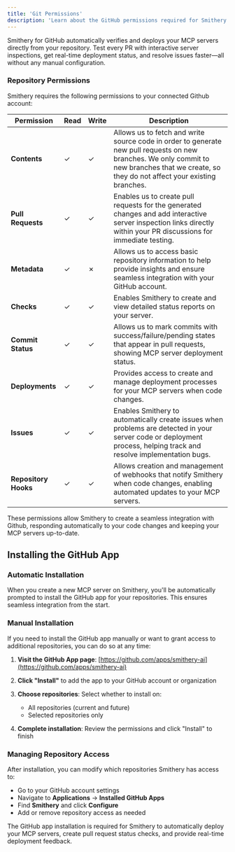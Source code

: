 ```yaml
---
title: 'Git Permissions'
description: 'Learn about the GitHub permissions required for Smithery integration.'
---
```


Smithery for GitHub automatically verifies and deploys your MCP servers directly from your repository. Test every PR with interactive server inspections, get real-time deployment status, and resolve issues faster—all without any manual configuration.

### Repository Permissions

Smithery requires the following permissions to your connected Github account:

| **Permission** | **Read** | **Write** | **Description** |
|---------------|---------|----------|-----------------|
| **Contents**   | ✓ | ✓ | Allows us to fetch and write source code in order to generate new pull requests on new branches. We only commit to new branches that we create, so they do not affect your existing branches. |
| **Pull Requests** | ✓ | ✓ | Enables us to create pull requests for the generated changes and add interactive server inspection links directly within your PR discussions for immediate testing. |
| **Metadata**   | ✓ | ✗ | Allows us to access basic repository information to help provide insights and ensure seamless integration with your GitHub account. |
| **Checks** | ✓ | ✓ | Enables Smithery to create and view detailed status reports on your server. |
| **Commit Status** | ✓ | ✓ | Allows us to mark commits with success/failure/pending states that appear in pull requests, showing MCP server deployment status. |
| **Deployments** | ✓ | ✓ | Provides access to create and manage deployment processes for your MCP servers when code changes. |
| **Issues** | ✓ | ✓ | Enables Smithery to automatically create issues when problems are detected in your server code or deployment process, helping track and resolve implementation bugs. |
| **Repository Hooks** | ✓ | ✓ | Allows creation and management of webhooks that notify Smithery when code changes, enabling automated updates to your MCP servers. |

These permissions allow Smithery to create a seamless integration with Github, responding automatically to your code changes and keeping your MCP servers up-to-date.

## Installing the GitHub App

### Automatic Installation

When you create a new MCP server on Smithery, you'll be automatically prompted to install the GitHub app for your repositories. This ensures seamless integration from the start.

### Manual Installation

If you need to install the GitHub app manually or want to grant access to additional repositories, you can do so at any time:

1. **Visit the GitHub App page**: [https://github.com/apps/smithery-ai](https://github.com/apps/smithery-ai)

2. **Click "Install"** to add the app to your GitHub account or organization

3. **Choose repositories**: Select whether to install on:
   - All repositories (current and future)
   - Selected repositories only

4. **Complete installation**: Review the permissions and click "Install" to finish

### Managing Repository Access

After installation, you can modify which repositories Smithery has access to:

- Go to your GitHub account settings
- Navigate to **Applications** → **Installed GitHub Apps**
- Find **Smithery** and click **Configure**
- Add or remove repository access as needed

The GitHub app installation is required for Smithery to automatically deploy your MCP servers, create pull request status checks, and provide real-time deployment feedback.
